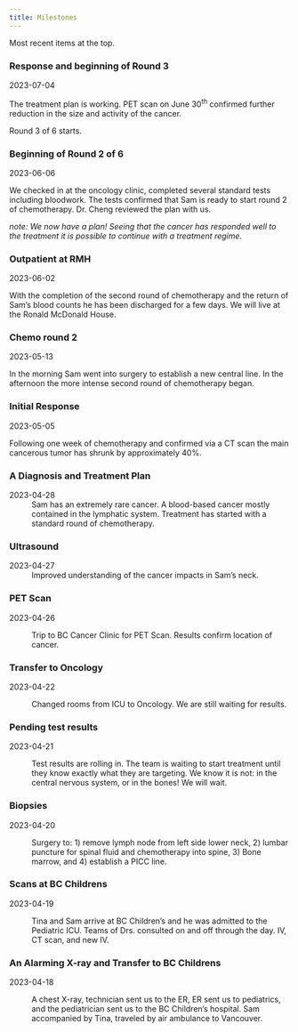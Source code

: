 ```yaml
---
title: Milestones
---
```


Most recent items at the top.

::: timeline


::: {.tl_container .tl_left}
::: tl_content
### Response and beginning of Round 3 

2023-07-04

The treatment plan is working. PET scan on June 30^th^ confirmed further reduction in the size and activity of the cancer.  

Round 3 of 6 starts. 
:::
:::




::: {.tl_container .tl_right}
::: tl_content
### Beginning of Round 2 of 6 

2023-06-06

We checked in at the oncology clinic, completed several standard tests including bloodwork. The tests confirmed that Sam is ready to start round 2 of chemotherapy.  Dr. Cheng reviewed the plan with us. 

_note: We now have a plan! Seeing that the cancer has responded well to the treatment it is possible to continue with a treatment regime._
:::
:::




::: {.tl_container .tl_left}
::: tl_content
### Outpatient at RMH 

2023-06-02

With the completion of the second round of chemotherapy and the return of Sam's blood counts he has been discharged for a few days.  We will live at the Ronald McDonald House. 

:::
:::


::: {.tl_container .tl_right}
::: tl_content
### Chemo round 2 

2023-05-13

In the morning Sam went into surgery to establish a new central line.  In the afternoon the more intense second round of chemotherapy began.


:::
:::





::: {.tl_container .tl_left}
::: tl_content
### Initial Response 

2023-05-05

Following one week of chemotherapy and confirmed via a CT scan the main cancerous tumor has shrunk by approximately 40%. 


:::
:::






::: {.tl_container .tl_right}
::: tl_content
### A Diagnosis and Treatment Plan

2023-04-28
: Sam has an extremely rare cancer.  A blood-based cancer mostly contained in the lymphatic system. Treatment has started with a standard round of chemotherapy.  

:::
:::


::: {.tl_container .tl_left}
::: tl_content
### Ultrasound

2023-04-27
:  Improved understanding of the cancer impacts in Sam's neck. 
:::
:::

::: {.tl_container .tl_right}
::: tl_content
### PET Scan

2023-04-26

:   Trip to BC Cancer Clinic for PET Scan. Results confirm location of cancer. 
:::
:::

::: {.tl_container .tl_left}
::: tl_content
### Transfer to Oncology

2023-04-22

:   Changed rooms from ICU to Oncology. We are still waiting for results.
:::
:::

::: {.tl_container .tl_right}
::: tl_content
### Pending test results

2023-04-21

:   Test results are rolling in. The team is waiting to start treatment until they know exactly what they are targeting. We know it is not: in the central nervous system, or in the bones! We will wait.
:::
:::

::: {.tl_container .tl_left}
::: tl_content
### Biopsies

2023-04-20

:   Surgery to: 1) remove lymph node from left side lower neck, 2) lumbar puncture for spinal fluid and chemotherapy into spine, 3) Bone marrow, and 4) establish a PICC line.
:::
:::

::: {.tl_container .tl_right}
::: tl_content
### Scans at BC Childrens

2023-04-19

:   Tina and Sam arrive at BC Children's and he was admitted to the Pediatric ICU. Teams of Drs. consulted on and off through the day. IV, CT scan, and new IV.

<!-- Location: Peds ICU (Frog pod 201) -->
:::
:::

::: {.tl_container .tl_left}
::: tl_content
### An Alarming X-ray and Transfer to BC Childrens

2023-04-18

:   A chest X-ray, technician sent us to the ER, ER sent us to pediatrics, and the pediatrician sent us to the BC Children's hospital. Sam accompanied by Tina, traveled by air ambulance to Vancouver.
:::
:::
:::
